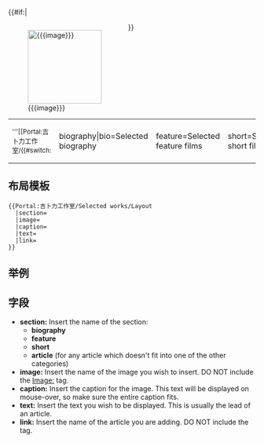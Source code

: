 {{#if:{{{image}}}|<div style="float:left;margin-right:1em">[[File:{{{image}}}|150px]]
</div>}}{{{text}}} 

{| class="noprint" width="100%"  border="0" style="padding: 0; margin: 0; background-color:transparent"
|-
|<div style="text-align:left; font-size:small;">'''[[Portal:吉卜力工作室/{{#switch:{{lc:{{{section|}}}}}
|biography|bio=Selected biography
|feature=Selected feature films
|short=Selected short films
|article|company=Selected related article
}}|存档]]'''</div>||
 <div style="text-align:right;margin-right:10px;margin-bottom:4px;">
'''[[{{{link}}}|更多...]]'''
 </div >
|}<noinclude>

== 布局模板 ==
<pre>
{{Portal:吉卜力工作室/Selected works/Layout
  |section= 
  |image=
  |caption=
  |text=
  |link=
}}
</pre>

==举例==
{{Portal:吉卜力工作室/Selected works/Layout
  |section= feature
  |image= 
  |caption=
  |text={{nihongo|'''''Whisper of the Heart'''''|耳をすませば|Mimi o Sumaseba|lit. "If you listen closely"}} is a 1995 [[日本动画|Japanese animated]] drama film directed by [[近藤喜文|近藤喜文]] and written by  [[宫崎骏|宫崎骏]] based on the 1989 manga of the same name by [[柊葵|柊葵]]. The film stars [[本名陽子|本名陽子]], Issei Takahashi, Takashi Tachibana, [[室井滋|室井滋]], Shigeru Tsuyuguchi and [[Keiju_Kobayashi|Keiju Kobayashi]]. It was the first theatrical [[吉卜力工作室|吉卜力工作室]] film to be directed by someone other than Miyazaki or [[高畑勳|高畑勳]].

''Whisper of the Heart'' was Kondō's only film as director before his death in 1998. Studio Ghibli had hoped that Kondō would become the successor to Miyazaki and Takahata. A semi-spin-off film entitled ''[[猫的报恩|猫的报恩]]'' that focused on a minor character of the film, Baron, was released in 2002.

This film focuses on Shizuku Tsukishima, a 14-year-old student at Mukaihara Junior High School. Living in Tokyo with her parents Asako and Seiya, as well as her older sister Shiho, Shizuku is a bookworm and is keen on writing. During an ordinary evening, she looks through the checkout cards in her library books. She discovers they have all been checked out by Seiji Amasawa. She begins to daydream about this mysterious man who shares her taste in books. Being a curious girl, she aims to find out who this man is. Coincidentally, Shizuku soon encounters an annoying young man, later revealed to be Seiji, who often teases her.
  |link=Whisper of the Heart
}}


==字段==
*'''section:''' Insert the name of the section: 
**'''biography'''
**'''feature'''
**'''short'''
**'''article''' (for any article which doesn't fit into one of the other categories)
*'''image:''' Insert the name of the image you wish to insert. DO NOT include the [[Image:|Image:]] tag.
*'''caption:''' Insert the caption for the image. This text will be displayed on mouse-over, so make sure the entire caption fits.
*'''text:''' Insert the text you wish to be displayed. This is usually the lead of an article.
*'''link:''' Insert the name of the article you are adding. DO NOT include the [[]] tag.</noinclude>